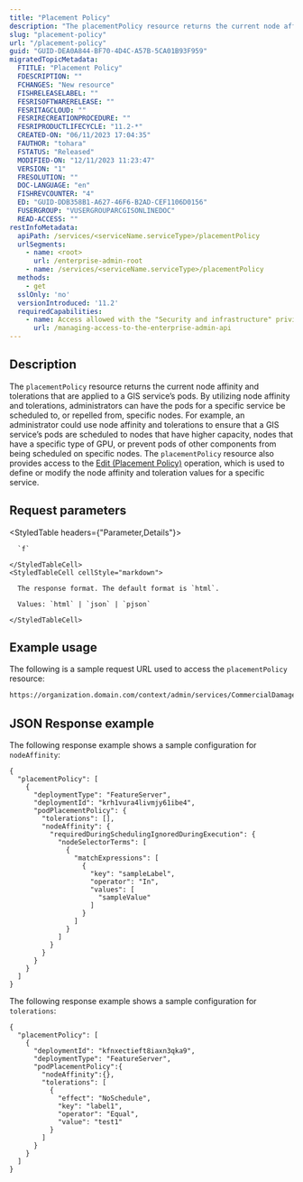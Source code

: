 ```yaml
---
title: "Placement Policy"
description: "The placementPolicy resource returns the current node affinity and tolerations that are applied to a GIS service’s pods."
slug: "placement-policy"
url: "/placement-policy"
guid: "GUID-DEA0A844-BF70-4D4C-A57B-5CA01B93F959"
migratedTopicMetadata:
  FTITLE: "Placement Policy"
  FDESCRIPTION: ""
  FCHANGES: "New resource"
  FISHRELEASELABEL: ""
  FESRISOFTWARERELEASE: ""
  FESRITAGCLOUD: ""
  FESRIRECREATIONPROCEDURE: ""
  FESRIPRODUCTLIFECYCLE: "11.2-*"
  CREATED-ON: "06/11/2023 17:04:35"
  FAUTHOR: "tohara"
  FSTATUS: "Released"
  MODIFIED-ON: "12/11/2023 11:23:47"
  VERSION: "1"
  FRESOLUTION: ""
  DOC-LANGUAGE: "en"
  FISHREVCOUNTER: "4"
  ED: "GUID-DDB358B1-A627-46F6-B2AD-CEF1106D0156"
  FUSERGROUP: "VUSERGROUPARCGISONLINEDOC"
  READ-ACCESS: ""
restInfoMetadata:
  apiPath: /services/<serviceName.serviceType>/placementPolicy
  urlSegments:
    - name: <root>
      url: /enterprise-admin-root
    - name: /services/<serviceName.serviceType>/placementPolicy
  methods:
    - get
  sslOnly: 'no'
  versionIntroduced: '11.2'
  requiredCapabilities:
    - name: Access allowed with the "Security and infrastructure" privilege
      url: /managing-access-to-the-enterprise-admin-api
---
```


## Description

The `placementPolicy` resource returns the current node affinity and tolerations that are applied to a GIS service’s pods. By utilizing node affinity and tolerations, administrators can have the pods for a specific service be scheduled to, or repelled from, specific nodes. For example, an administrator could use node affinity and tolerations to ensure that a GIS service’s pods are scheduled to nodes that have higher capacity, nodes that have a specific type of GPU, or prevent pods of other components from being scheduled on specific nodes. The `placementPolicy` resource also provides access to the [Edit (Placement Policy)](/edit-placement-policy) operation, which is used to define or modify the node affinity and toleration values for a specific service.


## Request parameters

<StyledTable headers={"Parameter,Details"}>
  <StyledTableRow>
    <StyledTableCell cellStyle="markdown">

      `f` 

    </StyledTableCell>
    <StyledTableCell cellStyle="markdown">

      The response format. The default format is `html`.

      Values: `html` | `json` | `pjson`

    </StyledTableCell>
  </StyledTableRow>
</StyledTable>


## Example usage

The following is a sample request URL used to access the `placementPolicy` resource:

```markdown
https://organization.domain.com/context/admin/services/CommercialDamageAssessment.FeatureServer/placementPolicy?f=pjson
```

## JSON Response example

The following response example shows a sample configuration for `nodeAffinity`:

```other
{
  "placementPolicy": [
    {
      "deploymentType": "FeatureServer",
      "deploymentId": "krh1vura4livmjy61ibe4",
      "podPlacementPolicy": {
        "tolerations": [],
        "nodeAffinity": {
          "requiredDuringSchedulingIgnoredDuringExecution": {
            "nodeSelectorTerms": [
              {
                "matchExpressions": [
                  {
                    "key": "sampleLabel",
                    "operator": "In",
                    "values": [
                      "sampleValue"
                    ]
                  }
                ]
              }
            ]
          }
        }
      }
    }
  ]
}

```

The following response example shows a sample configuration for `tolerations`:

```other
{
  "placementPolicy": [
    {
      "deploymentId": "kfnxectieft8iaxn3qka9",
      "deploymentType": "FeatureServer",
      "podPlacementPolicy":{
        "nodeAffinity":{},
        "tolerations": [
          {
            "effect": "NoSchedule",
            "key": "label1",
            "operator": "Equal",
            "value": "test1"
          }
        ]
      }
    }
  ]
}
```